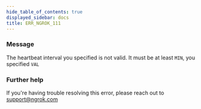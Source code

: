 ```yaml
---
hide_table_of_contents: true
displayed_sidebar: docs
title: ERR_NGROK_111
---
```




### Message

The heartbeat interval you specified is not valid.
It must be at least `MIN`, you specified `VAL`

<ErrorDetails error="err_ngrok_111" />

### Further help

If you're having trouble resolving this error, please reach out to [support@ngrok.com](mailto:support@ngrok.com?subject=Help%20with%20ERR_NGROK_111)
